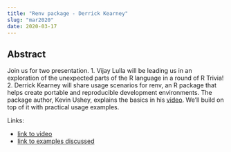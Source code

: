 ```yaml
---
title: "Renv package - Derrick Kearney"
slug: "mar2020"
date: 2020-03-17
---
```


## Abstract

Join us for two presentation.
1. Vijay Lulla will be leading us in an exploration of the unexpected parts of the R language in a round of R Trivia!
2. Derrick Kearney will share usage scenarios for renv, an R package that helps create portable and reproducible development environments. The package author, Kevin Ushey, explains the basics in his [video](https://resources.rstudio.com/rstudio-conf-2020/renv-project-environments-for-r-kevin-ushey). We'll build on top of it with practical usage examples.

Links:

* [link to video](https://www.youtube.com/watch?v=r6r6AdBMY2Y)  
* [link to examples discussed](https://github.com/dskard/indy-use-r-202003)
